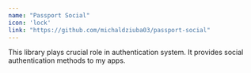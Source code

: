 ```yaml
---
name: "Passport Social"
icon: 'lock'
link: "https://github.com/michaldziuba03/passport-social"
---
```

This library plays crucial role in authentication system. It provides social authentication methods to my apps.